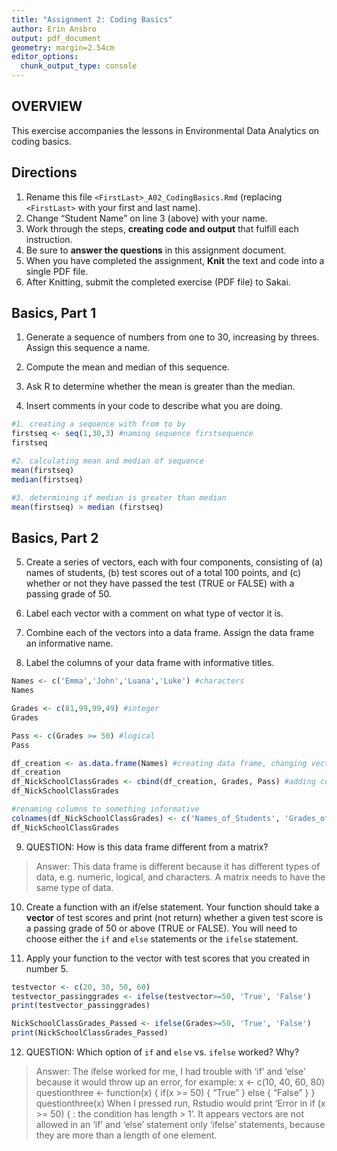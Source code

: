 ```yaml
---
title: "Assignment 2: Coding Basics"
author: Erin Ansbro
output: pdf_document
geometry: margin=2.54cm
editor_options: 
  chunk_output_type: console
---
```


## OVERVIEW

This exercise accompanies the lessons in Environmental Data Analytics on coding basics.

## Directions

1.  Rename this file `<FirstLast>_A02_CodingBasics.Rmd` (replacing `<FirstLast>` with your first and last name).
2.  Change "Student Name" on line 3 (above) with your name.
3.  Work through the steps, **creating code and output** that fulfill each instruction.
4.  Be sure to **answer the questions** in this assignment document.
5.  When you have completed the assignment, **Knit** the text and code into a single PDF file.
6.  After Knitting, submit the completed exercise (PDF file) to Sakai.

## Basics, Part 1

1.  Generate a sequence of numbers from one to 30, increasing by threes. Assign this sequence a name.

2.  Compute the mean and median of this sequence.

3.  Ask R to determine whether the mean is greater than the median.

4.  Insert comments in your code to describe what you are doing.

```r
#1. creating a sequence with from to by
firstseq <- seq(1,30,3) #naming sequence firstsequence
firstseq

#2. calculating mean and median of sequence
mean(firstseq)
median(firstseq)

#3. determining if median is greater than median
mean(firstseq) > median (firstseq)
```

## Basics, Part 2

5.  Create a series of vectors, each with four components, consisting of (a) names of students, (b) test scores out of a total 100 points, and (c) whether or not they have passed the test (TRUE or FALSE) with a passing grade of 50.

6.  Label each vector with a comment on what type of vector it is.

7.  Combine each of the vectors into a data frame. Assign the data frame an informative name.

8.  Label the columns of your data frame with informative titles.

```r
Names <- c('Emma','John','Luana','Luke') #characters
Names

Grades <- c(81,99,99,49) #integer
Grades

Pass <- c(Grades >= 50) #logical
Pass

df_creation <- as.data.frame(Names) #creating data frame, changing vector to data frame
df_creation
df_NickSchoolClassGrades <- cbind(df_creation, Grades, Pass) #adding columns to data frame
df_NickSchoolClassGrades

#renaming columns to something informative
colnames(df_NickSchoolClassGrades) <- c('Names_of_Students', 'Grades_of_Students', 'Did_Student_Pass')
df_NickSchoolClassGrades 
```

9.  QUESTION: How is this data frame different from a matrix?

> Answer: This data frame is different because it has different types of data, e.g. numeric, logical, and characters. A matrix needs to have the same type of data.

10. Create a function with an if/else statement. Your function should take a **vector** of test scores and print (not return) whether a given test score is a passing grade of 50 or above (TRUE or FALSE). You will need to choose either the `if` and `else` statements or the `ifelse` statement. 

11. Apply your function to the vector with test scores that you created in number 5.

```r
testvector <- c(20, 30, 50, 60)
testvector_passinggrades <- ifelse(testvector>=50, 'True', 'False')
print(testvector_passinggrades)

NickSchoolClassGrades_Passed <- ifelse(Grades>=50, 'True', 'False')
print(NickSchoolClassGrades_Passed)
```

12. QUESTION: Which option of `if` and `else` vs. `ifelse` worked? Why?

> Answer: The ifelse worked for me, I had trouble with 'if' and 'else' because it would throw up an error, for example:
x <- c(10, 40, 60, 80)
questionthree <- function(x) {
  if(x >= 50) {
    "True"
  } 
  else {
    "False"
  }
}
questionthree(x)
When I pressed run, Rstudio would print 'Error in if (x >= 50) { : the condition has length > 1'. It appears vectors are not allowed in an 'if' and 'else' statement only 'ifelse' statements, because they are more than a length of one element.
